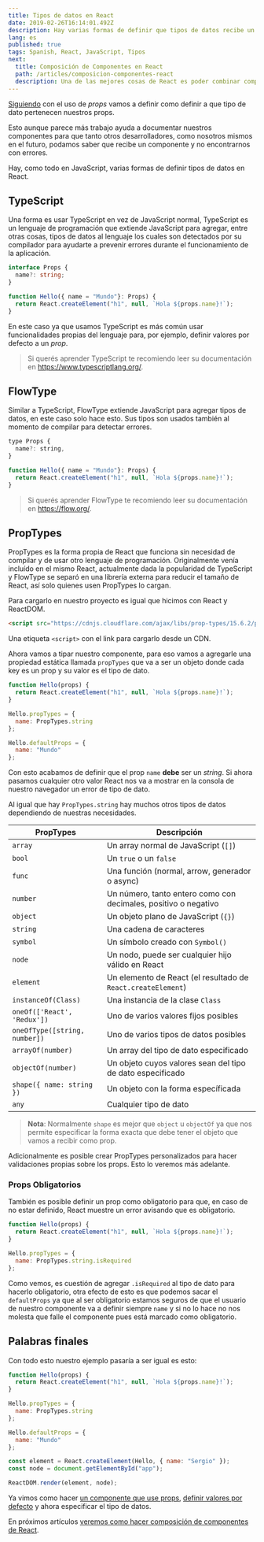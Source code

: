 ```yaml
---
title: Tipos de datos en React
date: 2019-02-26T16:14:01.492Z
description: Hay varias formas de definir que tipos de datos recibe un componente en React, puede ser TypeScript, Flow o PropTypes
lang: es
published: true
tags: Spanish, React, JavaScript, Tipos
next:
  title: Composición de Componentes en React
  path: /articles/composicion-componentes-react
  description: Una de las mejores cosas de React es poder combinar componentes para crear nuevo componentes más complejos.
---
```


[Siguiendo](/articles/react-props-valores-predefinidos) con el uso de _props_ vamos a definir como definir a que tipo de dato pertenecen nuestros props.

Esto aunque parece más trabajo ayuda a documentar nuestros componentes para que tanto otros desarrolladores, como nosotros mismos en el futuro, podamos saber que recibe un componente y no encontrarnos con errores.

Hay, como todo en JavaScript, varias formas de definir tipos de datos en React.

## TypeScript

Una forma es usar TypeScript en vez de JavaScript normal, TypeScript es un lenguaje de programación que extiende JavaScript para agregar, entre otras cosas, tipos de datos al lenguaje los cuales son detectados por su compilador para ayudarte a prevenir errores durante el funcionamiento de la aplicación.

```typescript
interface Props {
  name?: string;
}

function Hello({ name = "Mundo"}: Props) {
  return React.createElement("h1", null, `Hola ${props.name}!`);
}
```

En este caso ya que usamos TypeScript es más común usar funcionalidades propias del lenguaje para, por ejemplo, definir valores por defecto a un _prop_.

> Si querés aprender TypeScript te recomiendo leer su documentación en https://www.typescriptlang.org/.

## FlowType

Similar a TypeScript, FlowType extiende JavaScript para agregar tipos de datos, en este caso solo hace esto. Sus tipos son usados también al momento de compilar para detectar errores.

```js
type Props {
  name?: string,
}

function Hello({ name = "Mundo"}: Props) {
  return React.createElement("h1", null, `Hola ${props.name}!`);
}
```

> Si querés aprender FlowType te recomiendo leer su documentación en https://flow.org/.

## PropTypes

PropTypes es la forma propia de React que funciona sin necesidad de compilar y de usar otro lenguaje de programación. Originalmente venía incluído en el mismo React, actualmente dada la popularidad de TypeScript y FlowType se separó en una librería externa para reducir el tamaño de React, así solo quienes usen PropTypes lo cargan.

Para cargarlo en nuestro proyecto es igual que hicimos con React y ReactDOM.

```html
<script src="https://cdnjs.cloudflare.com/ajax/libs/prop-types/15.6.2/prop-types.min.js"></script>
```

Una etiqueta `<script>` con el link para cargarlo desde un CDN.

Ahora vamos a tipar nuestro componente, para eso vamos a agregarle una propiedad estática llamada `propTypes` que va a ser un objeto donde cada key es un prop y su valor es el tipo de dato.

```js
function Hello(props) {
  return React.createElement("h1", null, `Hola ${props.name}!`);
}

Hello.propTypes = {
  name: PropTypes.string
};

Hello.defaultProps = {
  name: "Mundo"
};
```

Con esto acabamos de definir que el prop `name` **debe** ser un _string_. Si ahora pasamos cualquier otro valor React nos va a mostrar en la consola de nuestro navegador un error de tipo de dato.

Al igual que hay `PropTypes.string` hay muchos otros tipos de datos dependiendo de nuestras necesidades.

| PropTypes                     | Descripción                                                     |
| ----------------------------- | --------------------------------------------------------------- |
| `array`                       | Un array normal de JavaScript (`[]`)                            |
| `bool`                        | Un `true` o un `false`                                          |
| `func`                        | Una función (normal, arrow, generador o async)                  |
| `number`                      | Un número, tanto entero como con decimales, positivo o negativo |
| `object`                      | Un objeto plano de JavaScript (`{}`)                            |
| `string`                      | Una cadena de caracteres                                        |
| `symbol`                      | Un símbolo creado con `Symbol()`                                |
| `node`                        | Un nodo, puede ser cualquier hijo válido en React               |
| `element`                     | Un elemento de React (el resultado de `React.createElement`)    |
| `instanceOf(Class)`           | Una instancia de la clase `Class`                               |
| `oneOf(['React', 'Redux'])`   | Uno de varios valores fijos posibles                            |
| `oneOfType([string, number])` | Uno de varios tipos de datos posibles                           |
| `arrayOf(number)`             | Un array del tipo de dato especificado                          |
| `objectOf(number)`            | Un objeto cuyos valores sean del tipo de dato especificado      |
| `shape({ name: string })`     | Un objeto con la forma específicada                             |
| `any`                         | Cualquier tipo de dato                                          |

> **Nota**: Normalmente `shape` es mejor que `object` u `objectOf` ya que nos permite especificar la forma exacta que debe tener el objeto que vamos a recibir como prop.

Adicionalmente es posible crear PropTypes personalizados para hacer validaciones propias sobre los props. Esto lo veremos más adelante.

### Props Obligatorios

También es posible definir un prop como obligatorio para que, en caso de no estar definido, React muestre un error avisando que es obligatorio.

```js
function Hello(props) {
  return React.createElement("h1", null, `Hola ${props.name}!`);
}

Hello.propTypes = {
  name: PropTypes.string.isRequired
};
```

Como vemos, es cuestión de agregar `.isRequired` al tipo de dato para hacerlo obligatorio, otra efecto de esto es que podemos sacar el `defaultProps` ya que al ser obligatorio estamos seguros de que el usuario de nuestro componente va a definir siempre `name` y si no lo hace no nos molesta que falle el componente pues está marcado como obligatorio.

## Palabras finales

Con todo esto nuestro ejemplo pasaría a ser igual es esto:

```js
function Hello(props) {
  return React.createElement("h1", null, `Hola ${props.name}!`);
}

Hello.propTypes = {
  name: PropTypes.string
};

Hello.defaultProps = {
  name: "Mundo"
};

const element = React.createElement(Hello, { name: "Sergio" });
const node = document.getElementById("app");

ReactDOM.render(element, node);
```

Ya vimos como hacer [un componente que use props](/articles/componentes-react-personalizables-props.mdx), [definir valores por defecto](/articles/react-props-valores-predefinidos) y ahora especificar el tipo de datos.

En próximos artículos [veremos como hacer composición de componentes de React](/articles/composicion-components-react).
